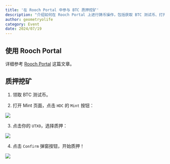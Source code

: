 ```yaml
---
title: '在 Rooch Portal 中参与 BTC 质押挖矿'
description: "介绍如何在 Rooch Portal 上进行铸币操作，包括获取 BTC 测试币、打开 Mint 页面、选择质押 UTXO 以及确认质押操作的详细步骤。"
author: geometryolife
category: Event
date: 2024/07/19
---
```



<PostHeader />

## 使用 Rooch Portal

详细参考 [Rooch Portal](../learn/miscellaneous/portal) 这篇文章。

## 质押挖矿

1. 领取 BTC 测试币。

2. 打开 Mint 页面，点击 `HDC` 的 `Mint` 按钮：

![](/blog/portal-mint/portal-mint.png)

3. 点击你的 `UTXO`，选择质押：

![](/blog/portal-mint/utxo.png)

4. 点击 `Confirm` 弹窗按钮，开始质押！

![](/blog/portal-mint/staking-confirm.png)
